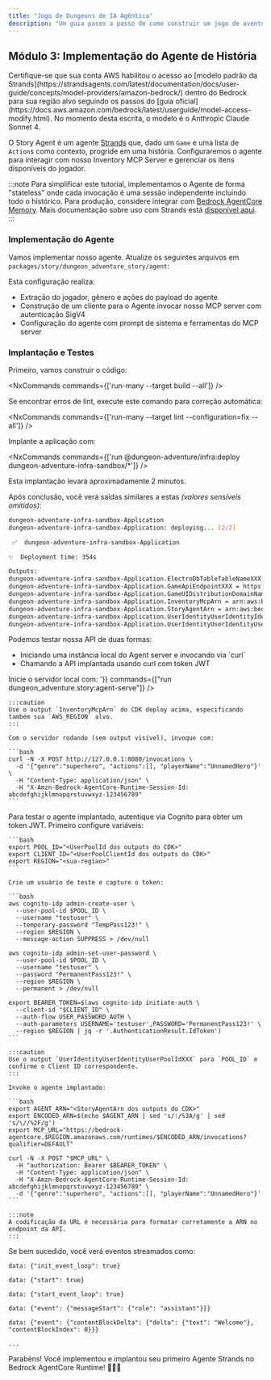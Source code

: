 ```yaml
---
title: "Jogo de Dungeons de IA Agêntica"
description: "Um guia passo a passo de como construir um jogo de aventura de dungeon alimentado por IA agêntica usando o @aws/nx-plugin."
---
```






## Módulo 3: Implementação do Agente de História

<Aside type="caution">
Certifique-se que sua conta AWS habilitou o acesso ao [modelo padrão da Strands](https://strandsagents.com/latest/documentation/docs/user-guide/concepts/model-providers/amazon-bedrock/) dentro do Bedrock para sua região alvo seguindo os passos do [guia oficial](https://docs.aws.amazon.com/bedrock/latest/userguide/model-access-modify.html). No momento desta escrita, o modelo é o Anthropic Claude Sonnet 4.
</Aside>

O Story Agent é um agente [Strands](https://strandsagents.com/) que, dado um `Game` e uma lista de `Action`s como contexto, progride em uma história. Configuraremos o agente para interagir com nosso Inventory MCP Server e gerenciar os itens disponíveis do jogador.

:::note
Para simplificar este tutorial, implementamos o Agente de forma "stateless" onde cada invocação é uma sessão independente incluindo todo o histórico. Para produção, considere integrar com [Bedrock AgentCore Memory](https://docs.aws.amazon.com/bedrock-agentcore/latest/devguide/memory.html). Mais documentação sobre uso com Strands está [disponível aqui](https://github.com/aws/bedrock-agentcore-sdk-python/tree/main/src/bedrock_agentcore/memory/integrations/strands).
:::

### Implementação do Agente

Vamos implementar nosso agente. Atualize os seguintes arquivos em `packages/story/dungeon_adventure_story/agent`:

<Tabs>
  <TabItem label="main.py">
<E2ECode lang="python" path="dungeon-adventure/3/main.py.template" />
  </TabItem>
  <TabItem label="agent.py">
<E2ECode lang="python" path="dungeon-adventure/3/agent.py.template" />
  </TabItem>
</Tabs>

Esta configuração realiza:

- Extração do jogador, gênero e ações do payload do agente
- Construção de um cliente para o Agente invocar nosso MCP server com autenticação SigV4
- Configuração do agente com prompt de sistema e ferramentas do MCP server

### Implantação e Testes

Primeiro, vamos construir o código:

<NxCommands commands={['run-many --target build --all']} />

<Aside type="tip">
Se encontrar erros de lint, execute este comando para correção automática:

<NxCommands commands={['run-many --target lint --configuration=fix --all']} />
</Aside>

Implante a aplicação com:

<NxCommands commands={['run @dungeon-adventure/infra:deploy dungeon-adventure-infra-sandbox/*']} />

Esta implantação levará aproximadamente 2 minutos.

Após conclusão, você verá saídas similares a estas _(valores sensíveis omitidos)_:

```bash
dungeon-adventure-infra-sandbox-Application
dungeon-adventure-infra-sandbox-Application: deploying... [2/2]

 ✅  dungeon-adventure-infra-sandbox-Application

✨  Deployment time: 354s

Outputs:
dungeon-adventure-infra-sandbox-Application.ElectroDbTableTableNameXXX = dungeon-adventure-infra-sandbox-Application-ElectroDbTableXXX-YYY
dungeon-adventure-infra-sandbox-Application.GameApiEndpointXXX = https://xxx.execute-api.region.amazonaws.com/prod/
dungeon-adventure-infra-sandbox-Application.GameUIDistributionDomainNameXXX = xxx.cloudfront.net
dungeon-adventure-infra-sandbox-Application.InventoryMcpArn = arn:aws:bedrock-agentcore:region:xxxxxxx:runtime/dungeonadventureventoryMcpServerXXXX-YYYY
dungeon-adventure-infra-sandbox-Application.StoryAgentArn = arn:aws:bedrock-agentcore:region:xxxxxxx:runtime/dungeonadventurecationStoryAgentXXXX-YYYY
dungeon-adventure-infra-sandbox-Application.UserIdentityUserIdentityIdentityPoolIdXXX = region:xxx
dungeon-adventure-infra-sandbox-Application.UserIdentityUserIdentityUserPoolIdXXX = region_xxx
```

Podemos testar nossa API de duas formas:
<ul>
<li>Iniciando uma instância local do Agent server e invocando via `curl`</li>
<li>Chamando a API implantada usando curl com token JWT</li>
</ul>

<Tabs>
  <TabItem label="Local">
  Inicie o servidor local com:
    <NxCommands highlights={['arn:aws:bedrock-agentcore:region:xxxxxxx:runtime/dungeonadventureventoryMcpServerXXXX-YYYY', 'region']} env={{INVENTORY_MCP_ARN:"arn:aws:bedrock-agentcore:region:xxxxxxx:runtime/dungeonadventureventoryMcpServerXXXX-YYYY", AWS_REGION: '<region>'}} commands={["run dungeon_adventure.story:agent-serve"]} />

    :::caution
    Use o output `InventoryMcpArn` do CDK deploy acima, especificando também sua `AWS_REGION` alvo.
    :::

    Com o servidor rodando (sem output visível), invoque com:

    ```bash
    curl -N -X POST http://127.0.0.1:8080/invocations \
      -d '{"genre":"superhero", "actions":[], "playerName":"UnnamedHero"}' \
      -H "Content-Type: application/json" \
      -H "X-Amzn-Bedrock-AgentCore-Runtime-Session-Id: abcdefghijklmnopqrstuvwxyz-123456789"
    ```
  </TabItem>
  <TabItem label="Deployed">
    Para testar o agente implantado, autentique via Cognito para obter um token JWT. Primeiro configure variáveis:

    ```bash
    export POOL_ID="<UserPoolId dos outputs do CDK>"
    export CLIENT_ID="<UserPoolClientId dos outputs do CDK>"
    export REGION="<sua-regiao>"
    ```

    Crie um usuário de teste e capture o token:

    ```bash
    aws cognito-idp admin-create-user \
      --user-pool-id $POOL_ID \
      --username "testuser" \
      --temporary-password "TempPass123!" \
      --region $REGION \
      --message-action SUPPRESS > /dev/null

    aws cognito-idp admin-set-user-password \
      --user-pool-id $POOL_ID \
      --username "testuser" \
      --password "PermanentPass123!" \
      --region $REGION \
      --permanent > /dev/null

    export BEARER_TOKEN=$(aws cognito-idp initiate-auth \
      --client-id "$CLIENT_ID" \
      --auth-flow USER_PASSWORD_AUTH \
      --auth-parameters USERNAME='testuser',PASSWORD='PermanentPass123!' \
      --region $REGION | jq -r '.AuthenticationResult.IdToken')
    ```

    :::caution
    Use o output `UserIdentityUserIdentityUserPoolIdXXX` para `POOL_ID` e confirme o Client ID correspondente.
    :::

    Invoke o agente implantado:

    ```bash
    export AGENT_ARN="<StoryAgentArn dos outputs do CDK>"
    export ENCODED_ARN=$(echo $AGENT_ARN | sed 's/:/%3A/g' | sed 's/\//%2F/g')
    export MCP_URL="https://bedrock-agentcore.$REGION.amazonaws.com/runtimes/$ENCODED_ARN/invocations?qualifier=DEFAULT"

    curl -N -X POST "$MCP_URL" \
      -H "authorization: Bearer $BEARER_TOKEN" \
      -H "Content-Type: application/json" \
      -H "X-Amzn-Bedrock-AgentCore-Runtime-Session-Id: abcdefghijklmnopqrstuvwxyz-123456789" \
      -d '{"genre":"superhero", "actions":[], "playerName":"UnnamedHero"}'
    ```

    :::note
    A codificação da URL é necessária para formatar corretamente a ARN no endpoint da API.
    :::
  </TabItem>
</Tabs>

Se bem sucedido, você verá eventos streamados como:

```
data: {"init_event_loop": true}

data: {"start": true}

data: {"start_event_loop": true}

data: {"event": {"messageStart": {"role": "assistant"}}}

data: {"event": {"contentBlockDelta": {"delta": {"text": "Welcome"}, "contentBlockIndex": 0}}}

...
```

Parabéns! Você implementou e implantou seu primeiro Agente Strands no Bedrock AgentCore Runtime! 🎉🎉🎉